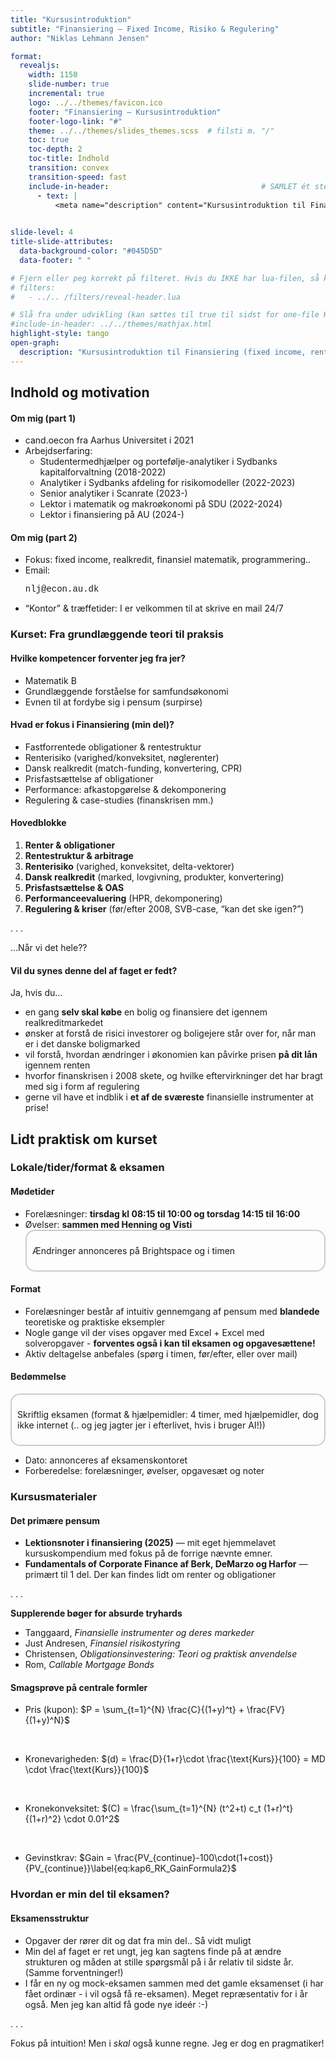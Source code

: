 ```yaml
---
title: "Kursusintroduktion"
subtitle: "Finansiering — Fixed Income, Risiko & Regulering"
author: "Niklas Lehmann Jensen"

format:
  revealjs:
    width: 1150
    slide-number: true
    incremental: true
    logo: ../../themes/favicon.ico
    footer: "Finansiering — Kursusintroduktion"
    footer-logo-link: "#"
    theme: ../../themes/slides_themes.scss  # filsti m. "/"
    toc: true
    toc-depth: 2
    toc-title: Indhold
    transition: convex
    transition-speed: fast
    include-in-header:                                  # SAMLET ét sted
      - text: |
          <meta name="description" content="Kursusintroduktion til Finansiering (fixed income, renterisiko, realkredit, performanceattribution og regulering)."/>
      

slide-level: 4
title-slide-attributes:
  data-background-color: "#045D5D"
  data-footer: " "

# Fjern eller peg korrekt på filteret. Hvis du IKKE har lua-filen, så kommentér ud:
# filters:
#   - ../.. /filters/reveal-header.lua

# Slå fra under udvikling (kan sættes til true til sidst for one-file HTML)
#include-in-header: ../../themes/mathjax.html 
highlight-style: tango
open-graph:
  description: "Kursusintroduktion til Finansiering (fixed income, renterisiko, realkredit, performanceattribution og regulering)."
---
```


## Indhold og motivation {background="#00100F"}

#### Om mig (part 1)
- cand.oecon fra Aarhus Universitet i 2021
- Arbejdserfaring:
  - Studentermedhjælper og portefølje-analytiker i Sydbanks kapitalforvaltning (2018-2022)
  - Analytiker i Sydbanks afdeling for risikomodeller (2022-2023)
  - Senior analytiker i Scanrate (2023-)
  - Lektor i matematik og makroøkonomi på SDU (2022-2024)
  - Lektor i finansiering på AU (2024-)

#### Om mig (part 2)
- Fokus: fixed income, realkredit, finansiel matematik, programmering..
- Email: <p style="font-family: 'Courier New', Courier, monospace;">nlj@econ.au.dk</p>
- "Kontor" & træffetider: I er velkommen til at skrive en mail 24/7


### Kurset: Fra grundlæggende teori til praksis {background="#43464B"}

#### Hvilke kompetencer forventer jeg fra jer? 
- Matematik B 
- Grundlæggende forståelse for samfundsøkonomi 
- Evnen til at fordybe sig i pensum (surpirse)

#### Hvad er fokus i **Finansiering** (min del)?
- Fastforrentede obligationer & rentestruktur  
- Renterisiko (varighed/konveksitet, nøglerenter)  
- Dansk realkredit (match-funding, konvertering, CPR)  
- Prisfastsættelse af obligationer
- Performance: afkastopgørelse & dekomponering
- Regulering & case-studies (finanskrisen mm.)

#### Hovedblokke

1. **Renter & obligationer**  
2. **Rentestruktur & arbitrage**  
3. **Renterisiko** (varighed, konveksitet, delta-vektorer)  
4. **Dansk realkredit** (marked, lovgivning, produkter, konvertering)  
5. **Prisfastsættelse & OAS**  
6. **Performanceevaluering** (HPR, dekomponering)  
7. **Regulering & kriser** (før/efter 2008, SVB-case, “kan det ske igen?”)

. . .

...Når vi det hele??

#### Vil du synes denne del af faget er fedt?

Ja, hvis du…  

 - en gang **selv skal købe** en bolig og finansiere det igennem realkreditmarkedet
 - ønsker at forstå de risici investorer og boligejere står over for, når man er i det danske boligmarked
 - vil forstå, hvordan ændringer i økonomien kan påvirke prisen **på dit lån** igennem renten
 - hvorfor finanskrisen i 2008 skete, og hvilke eftervirkninger det har bragt med sig i form af regulering 
 - gerne vil have et indblik i **et af de sværeste** finansielle instrumenter at prise! 

## Lidt praktisk om kurset {background="#00100F"}

### Lokale/tider/format & eksamen {background="#43464B"}

#### Mødetider
- Forelæsninger: **tirsdag kl 08:15 til 10:00 og torsdag 14:15 til 16:00**  
- Øvelser: **sammen med Henning og Visti**
<div style="border: 2px solid #ccc; padding: 9px; border-radius: 15px; margin-bottom: 10px;">
Ændringer annonceres på Brightspace og i timen
</div>

#### Format
- Forelæsninger består af intuitiv gennemgang af pensum med **blandede** teoretiske og praktiske eksempler  
- Nogle gange vil der vises opgaver med Excel + Excel med solveropgaver - **forventes også i kan til eksamen og opgavesættene!**
- Aktiv deltagelse anbefales (spørg i timen, før/efter, eller over mail)

#### Bedømmelse
<div style="border: 2px solid #ccc; padding: 9px; border-radius: 15px; margin-bottom: 10px;">
Skriftlig eksamen (format & hjælpemidler: 4 timer, med hjælpemidler, dog ikke internet (.. og jeg jagter jer i efterlivet, hvis i bruger AI!))
</div>
- Dato: annonceres af eksamenskontoret  
- Forberedelse: forelæsninger, øvelser, opgavesæt og noter

### Kursusmaterialer {background="#43464B"}

#### Det primære pensum
- **Lektionsnoter i finansiering (2025)** — mit eget hjemmelavet kursuskompendium med fokus på de forrige nævnte emner. 
- **Fundamentals of Corporate Finance af Berk, DeMarzo og Harfor** — primært til 1 del. Der kan findes lidt om renter og obligationer


. . .

**Supplerende bøger for absurde tryhards** 

- Tanggaard, *Finansielle instrumenter og deres markeder*  
- Just Andresen, *Finansiel risikostyring*  
- Christensen, *Obligationsinvestering: Teori og praktisk anvendelse* 
- Rom, *Callable Mortgage Bonds*

#### Smagsprøve på centrale formler
- Pris (kupon): $P = \sum_{t=1}^{N} \frac{C}{(1+y)^t} + \frac{FV}{(1+y)^N}$

<br>

- Kronevarigheden: $(d) = \frac{D}{1+r}\cdot \frac{\text{Kurs}}{100} = MD \cdot \frac{\text{Kurs}}{100}$

<br>

- Kronekonveksitet: $(C) = \frac{\sum_{t=1}^{N} (t^2+t) c_t (1+r)^t}{(1+r)^2} \cdot 0.01^2$

<br>

- Gevinstkrav: $Gain = \frac{PV_{continue}-100\cdot(1+cost)}{PV_{continue}}\label{eq:kap6_RK_GainFormula2}$


### Hvordan er min del til eksamen? {background="#43464B"}

#### Eksamensstruktur
- Opgaver der rører dit og dat fra min del.. Så vidt muligt
- Min del af faget er ret ungt, jeg kan sagtens finde på at ændre strukturen og måden at stille spørgsmål på i år relativ til sidste år. (Samme forventninger!)
- I får en ny og mock-eksamen sammen med det gamle eksamenset (i har fået ordinær - i vil også få re-eksamen). Meget repræsentativ for i år også. Men jeg kan altid få gode nye ideér :-) 

. . .

Fokus på intuition! Men i *skal* også kunne regne. Jeg er dog en pragmatiker! 

